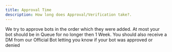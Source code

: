 ```yaml
---
title: Approval Time
description: How long does Approval/Verification take?.
---
```


We try to approve bots in the order which they were added. 
At most your bot should be in Queue for no longer then 1 Week. 
You should also receive a DM from our Official Bot letting you know if your bot was approved or denied
